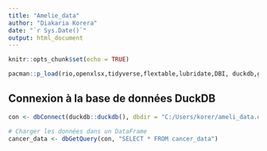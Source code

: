 ```yaml
---
title: "Amelie_data"
author: "Diakaria Korera"
date: "`r Sys.Date()`"
output: html_document
---
```


```r
knitr::opts_chunk$set(echo = TRUE)
```
```r
pacman::p_load(rio,openxlsx,tidyverse,flextable,lubridate,DBI, duckdb,gtsummary)

```

## Connexion à la base de données DuckDB

```r
con <- dbConnect(duckdb::duckdb(), dbdir = "C:/Users/korer/ameli_data.duckdb")

```


```r
# Charger les données dans un DataFrame
cancer_data <- dbGetQuery(con, "SELECT * FROM cancer_data")

```



